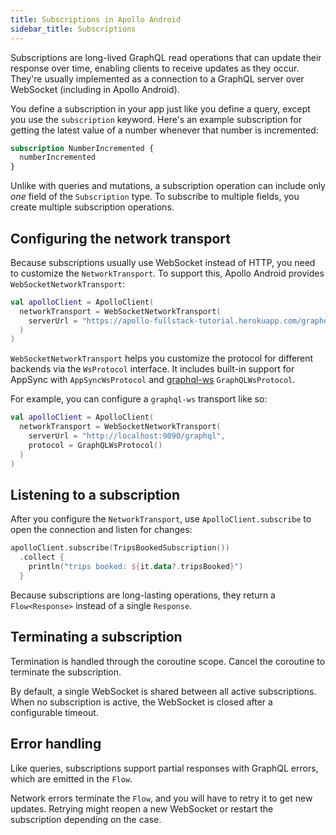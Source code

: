 ```yaml
---
title: Subscriptions in Apollo Android
sidebar_title: Subscriptions
---
```


Subscriptions are long-lived GraphQL read operations that can update their response over time, enabling clients to receive updates as they occur. They're usually implemented as a connection to a GraphQL server over WebSocket (including in Apollo Android).

You define a subscription in your app just like you define a query, except you use the `subscription` keyword. Here's an example subscription for getting the latest value of a number whenever that number is incremented:

```graphql
subscription NumberIncremented {
  numberIncremented
}
```

Unlike with queries and mutations, a subscription operation can include only _one_ field of the `Subscription` type. To subscribe to multiple fields, you create multiple subscription operations.

## Configuring the network transport

Because subscriptions usually use WebSocket instead of HTTP, you need to customize the `NetworkTransport`. To support this, Apollo Android provides `WebSocketNetworkTransport`:

```kotlin
val apolloClient = ApolloClient(
  networkTransport = WebSocketNetworkTransport(
    serverUrl = "https://apollo-fullstack-tutorial.herokuapp.com/graphql"
  )
)
```

`WebSocketNetworkTransport` helps you customize the protocol for different backends via the `WsProtocol` interface. It includes built-in support for AppSync with `AppSyncWsProtocol` and [graphql-ws](https://github.com/enisdenjo/graphql-ws) `GraphQLWsProtocol`.

For example, you can configure a `graphql-ws` transport like so:

```kotlin
val apolloClient = ApolloClient(
  networkTransport = WebSocketNetworkTransport(
    serverUrl = "http://localhost:9090/graphql",
    protocol = GraphQLWsProtocol()
  )
)
```

## Listening to a subscription

After you configure the `NetworkTransport`, use `ApolloClient.subscribe` to open the connection and listen for changes:

```kotlin
apolloClient.subscribe(TripsBookedSubscription())
  .collect {
    println("trips booked: ${it.data?.tripsBooked}")
  }
```

Because subscriptions are long-lasting operations, they return a `Flow<Response>` instead of a single `Response`.

## Terminating a subscription

Termination is handled through the coroutine scope. Cancel the coroutine to terminate the subscription.

By default, a single WebSocket is shared between all active subscriptions. When no subscription is active, the WebSocket is closed after a configurable timeout.

## Error handling

Like queries, subscriptions support partial responses with GraphQL errors, which are emitted in the `Flow`.

Network errors terminate the `Flow`, and you will have to retry it to get new updates. Retrying might reopen a new WebSocket or restart the subscription depending on the case.
